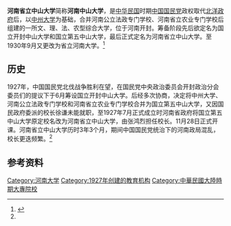 '''河南省立中山大学'''简称'''河南中山大学'''，是[[中华民国|中华民国]]时期[[中国国民党|中国国民党]]政权取代[[北洋政府|北洋政府]]后，以[[中州大学_(民国)|中州大学]]为基础，合并河南公立法政专门学校、河南省立农业专门学校后组建的一所文、理、法、农型综合大学，位于河南开封。筹备阶段先后欲定名为国立开封中山大学和国立第五中山大学，最后正式定名为河南省立中山大学。至1930年9月又更改为省立河南大学。<ref name="hnzsdx">{{cite web|url=http://news.henu.edu.cn/news/index/id/18378|title=河大历史沿革之三 中山大学|publisher=河南大学|date=2012-01-25|language=zh-hans}}{{dead link|date=2018年3月 |bot=InternetArchiveBot |fix-attempted=yes }}</ref>

== 历史 ==
1927年，中国国民党北伐战争胜利在望，在国民党中央政治委员会开封政治分会委员们的提议下于6月筹设国立开封中山大学。后经多次协商，决定将中州大学、河南公立法政专门学校和河南省立农业专门学校合并为国立第五中山大学，又因国民政府委派的校长徐谦未能就职，至1927年7月正式成立时河南省政府将国立第五中山大学原定校名改为河南省立中山大学，由张鸿烈担任校长。11月28日正式开课。河南省立中山大学历时3年3个月，期间中国国民党统治下的河南政局混乱，校长更迭频繁。<ref name="hnzsdx"/>

== 参考资料 ==
{{reflist}}
{{河南大学}}
[[Category:河南大学|Category:河南大学]]
[[Category:1927年创建的教育机构|Category:1927年创建的教育机构]]
[[Category:中華民國大陸時期大專院校|Category:中華民國大陸時期大專院校]]